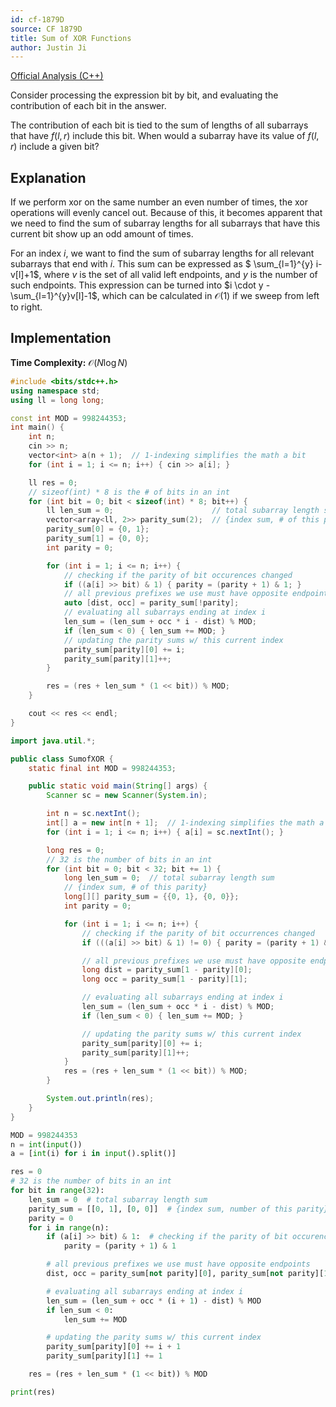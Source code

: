 ```yaml
---
id: cf-1879D
source: CF 1879D
title: Sum of XOR Functions
author: Justin Ji
---
```


[Official Analysis (C++)](https://codeforces.com/blog/entry/120773)

<Spoiler title = "Hint 1">

Consider processing the expression bit by bit, and evaluating the contribution
of each bit in the answer.

</Spoiler>

<Spoiler title = "Hint 2">

The contribution of each bit is tied to the sum of lengths of all subarrays that
have $f(l, r)$ include this bit. When would a subarray have its value of
$f(l, r)$ include a given bit?

</Spoiler>

<Spoiler title = "Explanation">

## Explanation

If we perform xor on the same number an even number of times,
the xor operations will evenly cancel out. Because of this, it becomes apparent
that we need to find the sum of subarray lengths for all subarrays that have
this current bit show up an odd amount of times.

For an index $i$, we want to find the sum of subarray lengths for all relevant
subarrays that end with $i$. This sum can be expressed as
$ \sum_{l=1}^{y} i-v[l]+1$, where $v$ is the set of all valid left
endpoints, and $y$ is the number of such endpoints. This expression can be
turned into $i \cdot y - \sum_{l=1}^{y}v[l]-1$, which can be calculated in
$\mathcal{O}(1)$ if we sweep from left to right.

## Implementation

**Time Complexity:** $\mathcal{O}(N\log{N})$

<LanguageSection>
<CPPSection>

```cpp
#include <bits/stdc++.h>
using namespace std;
using ll = long long;

const int MOD = 998244353;
int main() {
	int n;
	cin >> n;
	vector<int> a(n + 1);  // 1-indexing simplifies the math a bit
	for (int i = 1; i <= n; i++) { cin >> a[i]; }

	ll res = 0;
	// sizeof(int) * 8 is the # of bits in an int
	for (int bit = 0; bit < sizeof(int) * 8; bit++) {
		ll len_sum = 0;                      // total subarray length sum
		vector<array<ll, 2>> parity_sum(2);  // {index sum, # of this parity}
		parity_sum[0] = {0, 1};
		parity_sum[1] = {0, 0};
		int parity = 0;

		for (int i = 1; i <= n; i++) {
			// checking if the parity of bit occurences changed
			if ((a[i] >> bit) & 1) { parity = (parity + 1) & 1; }
			// all previous prefixes we use must have opposite endpoints
			auto [dist, occ] = parity_sum[!parity];
			// evaluating all subarrays ending at index i
			len_sum = (len_sum + occ * i - dist) % MOD;
			if (len_sum < 0) { len_sum += MOD; }
			// updating the parity sums w/ this current index
			parity_sum[parity][0] += i;
			parity_sum[parity][1]++;
		}

		res = (res + len_sum * (1 << bit)) % MOD;
	}

	cout << res << endl;
}
```

</CPPSection>
<JavaSection>

```java
import java.util.*;

public class SumofXOR {
	static final int MOD = 998244353;

	public static void main(String[] args) {
		Scanner sc = new Scanner(System.in);

		int n = sc.nextInt();
		int[] a = new int[n + 1];  // 1-indexing simplifies the math a bit
		for (int i = 1; i <= n; i++) { a[i] = sc.nextInt(); }

		long res = 0;
		// 32 is the number of bits in an int
		for (int bit = 0; bit < 32; bit += 1) {
			long len_sum = 0;  // total subarray length sum
			// {index sum, # of this parity}
			long[][] parity_sum = {{0, 1}, {0, 0}};  
			int parity = 0;

			for (int i = 1; i <= n; i++) {
				// checking if the parity of bit occurrences changed
				if (((a[i] >> bit) & 1) != 0) { parity = (parity + 1) & 1; }

				// all previous prefixes we use must have opposite endpoints
				long dist = parity_sum[1 - parity][0];
				long occ = parity_sum[1 - parity][1];

				// evaluating all subarrays ending at index i
				len_sum = (len_sum + occ * i - dist) % MOD;
				if (len_sum < 0) { len_sum += MOD; }

				// updating the parity sums w/ this current index
				parity_sum[parity][0] += i;
				parity_sum[parity][1]++;
			}
			res = (res + len_sum * (1 << bit)) % MOD;
		}

		System.out.println(res);
	}
}
```

</JavaSection>
<Pysection>

```py
MOD = 998244353
n = int(input())
a = [int(i) for i in input().split()]

res = 0
# 32 is the number of bits in an int
for bit in range(32):
	len_sum = 0  # total subarray length sum
	parity_sum = [[0, 1], [0, 0]]  # {index sum, number of this parity}
	parity = 0
	for i in range(n):
		if (a[i] >> bit) & 1:  # checking if the parity of bit occurences changed
			parity = (parity + 1) & 1

		# all previous prefixes we use must have opposite endpoints
		dist, occ = parity_sum[not parity][0], parity_sum[not parity][1]

		# evaluating all subarrays ending at index i
		len_sum = (len_sum + occ * (i + 1) - dist) % MOD
		if len_sum < 0:
			len_sum += MOD

		# updating the parity sums w/ this current index
		parity_sum[parity][0] += i + 1
		parity_sum[parity][1] += 1

	res = (res + len_sum * (1 << bit)) % MOD

print(res)
```

</Pysection>

</LanguageSection>

</Spoiler>
